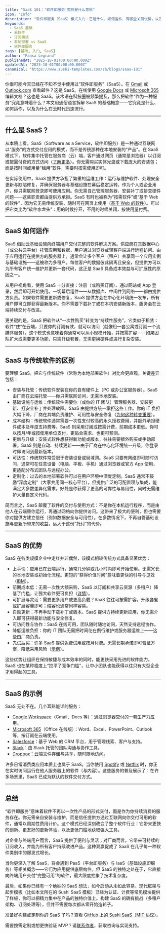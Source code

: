 ```yaml
---
title: "SaaS 101：‘软件即服务’究竟是什么意思"
icon: "Info"
description: "软件即服务（SaaS）模式入门：它是什么、如何运作、有哪些关键优势，以及为什么在云时代成为主流的软件交付方式。"
keywords:
  - SaaS 基础
  - 云软件
  - 订阅模式
  - 本地部署 vs SaaS
  - 软件即服务
tags: [基础, 入门, SaaS]
author: "Pansa Legrand"
publishedAt: "2025-10-01T00:00:00.000Z"
updatedAt: "2025-10-01T00:00:00.000Z"
canonical: "https://www.sushi-templates.com/zh/blogs/saas-101"
---
```


你很可能今天已经在不知不觉中使用过“软件即服务”（SaaS）。在 <a href="https://mail.google.com" target="_blank" rel="noopener noreferrer">Gmail</a> 或 <a href="https://outlook.com" target="_blank" rel="noopener noreferrer">Outlook.com</a> 查看邮件？这是 SaaS。在线使用 <a href="https://docs.google.com" target="_blank" rel="noopener noreferrer">Google Docs</a> 或 <a href="https://www.microsoft.com/microsoft-365" target="_blank" rel="noopener noreferrer">Microsoft 365</a> 编辑文档？这也是 SaaS。该术语在科技圈被频繁提及，那么把软件“作为一种服务”究竟意味着什么？本文用通俗语言拆解 SaaS 的基础概念——它究竟是什么、如何运作，以及为什么在云时代迅速流行。

---

## 什么是 SaaS？

从本质上看，SaaS（Software as a Service，软件即服务）是一种通过互联网以“服务”的方式交付应用的模式，而不是传统那种在本地安装的“产品”。在 SaaS 模式下，软件集中托管在服务商（云）端，客户通过网页（通常是浏览器）以订阅或按需付费的方式访问（<a href="https://www.alibabacloud.com/en/knowledge/what-is-saas?_p_lc=1" target="_blank" rel="noopener noreferrer">了解更多</a>）。你无需购买实体光盘或下载庞大的安装包；而是按时间或用量“租用”软件，需要时按需使用即可。

在实际使用中，SaaS 提供方承担了繁重的运维工作：运行与维护软件、处理安全更新与缺陷修复，并确保服务器与基础设施在幕后稳定运转。作为个人或企业用户，你只需联网登录即可使用应用。你无需自己管理服务器、安装补丁或排查硬件问题——这些职责都由提供方承担。SaaS 有时也被称为“按需软件”或“基于 Web 的软件”，因为它无需传统安装、随时可在网页上使用（<a href="https://simple.wikipedia.org/wiki/Software_as_a_service" target="_blank" rel="noopener noreferrer">基于 Web 的软件</a>）。可以把它类比为“软件水龙头”：用的时候拧开，不用的时候关闭，按使用量付费。

---

## SaaS 如何运作

SaaS 借助云基础设施向终端用户交付完整的软件解决方案。供应商在其数据中心（或公共云平台）托管应用和数据，用户通过浏览器或轻客户端进行远程访问。由于应用运行在提供方的服务器上，通常会让多个客户（租户）共享同一个应用实例与基础设施——这被称为多租户。每位客户的数据彼此隔离且安全，但提供方可以为所有客户统一维护并更新一套代码，这正是 SaaS 具备成本效益与可扩展性的原因之一。

从用户视角看，使用 SaaS 十分直接：注册（或购买订阅）、通过网站或 App 登录，然后即可开始使用。一切幕后组件——从数据库、中间件到网络——都由提供方负责。如果软件需要更新或修复，SaaS 提供方会在中心化环境统一发布，所有用户即可立即获得最新版本。你不需要下载补丁或在本机安装新版本，服务会在云端持续交付与改进。

更关键的是，SaaS 把软件从“一次性购买”转变为“持续性服务”。它类似于租赁：软件“住”在云端，只要你的订阅有效，就可以访问（就像租一套公寓或订阅一个流媒体服务）。这个模式也意味着你通常可以从小规模开始，并按需扩容——如果团队扩大或需要更多功能，只需升级套餐，无需更换硬件或进行复杂安装。

---

## SaaS 与传统软件的区别

要理解 SaaS，把它与传统软件（常称为本地部署软件）对比会更直观。关键差异包括：

- 安装与托管：传统软件安装在你的自有硬件上（PC 或办公室服务器）。SaaS 由厂商在云端托管——你只需联网访问，无需本地安装。
- 基础设施与运维：传统软件需要你（或你的 IT 团队）管理服务器、安装更新、打安全补丁并处理故障。SaaS 由提供方统一承担这些工作。你的 IT 负担大幅下降，厂商在其端负责维护、可用性与安全修复（<a href="https://www.bmc.com/blogs/saas-vs-paas-vs-iaas-whats-the-difference-and-how-to-choose/" target="_blank" rel="noopener noreferrer">为何这种转变重要</a>）。
- 成本结构：传统软件通常需要一次性支付较高的永久授权费用，并额外承担硬件成本及年度支持费等。SaaS 则采用订阅或按需计费，前期成本更低。你可以按月/年或按使用单位支付，更贴合需求、也更可预测。
- 更新与升级：安装式软件想获得新功能或版本，往往需要额外购买或手动部署。SaaS 则是自动、持续更新——由于厂商在中心化环境统一升级，你登录时即访问到最新版本。
- 可达性：传统软件常受限于安装设备或局域网。SaaS 只要有网络即可随时访问，通常可在任意设备（电脑、平板、手机）通过浏览器或官方 App 使用，更适配分布式团队与远程办公。
- 定制化：过去的本地部署软件可以在用户环境中深度定制。SaaS 通常不鼓励“深度定制”（大家共用同一核心平台），但提供广泛的可配置项与集成，能满足大多数差异化需求。好处是你获得了更高的可靠性与易用性，同时无需维护大量自定义代码。

简而言之，SaaS 颠覆了软件的交付与使用方式：不是你在本机运行程序，而是由他人在云端替你运行，再通过网络向你提供访问。这带来了极大的便利，但也需要你对提供方建立信任（例如数据安全与可用性）。在多数情况下，不再自管基础设施与更新所带来的收益，远大于这份“托付”的代价。

---

## SaaS 的优势

SaaS 在各类规模企业中走红并非偶然，该模式相较传统方式具备显著优势：

- 上手快：应用已在云端运行，通常几分钟或几小时内即可开始使用。无需冗长的本地安装或初始化流程。更短的“获得价值时间”意味着更快的引导与见效（<a href="https://www.ibm.com/think/insights/software-as-a-service-advantages" target="_blank" rel="noopener noreferrer">IBM</a>）。
- 前期成本低：无需一次性大额采购，SaaS 以订阅和共享云资源（多租户）降低了门槛，让强大软件更可负担（<a href="https://www.ibm.com/think/insights/software-as-a-service-advantages" target="_blank" rel="noopener noreferrer">详情</a>）。
- 可扩展与灵活：需要更多用户或更高负载？SaaS 往往可按需扩容。升级套餐或扩展容量即可；缩容也通常同样容易。
- 自动更新：不再手动下载补丁或版本。SaaS 提供方持续更新应用，你无需介入即可获得最新功能与安全修复。
- 可访问性与协作：SaaS 在线可用，团队随时随地访问，天然支持远程协作。
- 降低运维负担：你的 IT 团队无需把时间花在例行维护或服务器运维上——这些由厂商负责。
- 先试后买：许多 SaaS 提供免费试用或按月付费。无需长期承诺即可验证方案，降低采用风险（<a href="https://www.ibm.com/think/insights/software-as-a-service-advantages" target="_blank" rel="noopener noreferrer">示例</a>）。

这些优势让组织在保持敏捷与成本效率的同时，能更快采用先进的软件能力。SaaS 也在某种程度上“拉平了竞争门槛”，让中小团队也能获得以往只有大型企业才用得起的工具。

---

## SaaS 的示例

SaaS 无处不在。几个耳熟能详的服务：

- <a href="https://workspace.google.com" target="_blank" rel="noopener noreferrer">Google Workspace</a>（Gmail、Docs 等）：通过浏览器交付的一套生产力应用。
- <a href="https://www.microsoft.com/microsoft-365" target="_blank" rel="noopener noreferrer">Microsoft 365</a>（Office 在线版）：Word、Excel、PowerPoint、Outlook 等，按订阅在云端使用。
- <a href="https://www.salesforce.com/" target="_blank" rel="noopener noreferrer">Salesforce</a>：基于 Web 的 CRM 平台，用于管理线索、客户与支持。
- <a href="https://slack.com" target="_blank" rel="noopener noreferrer">Slack</a>：由 Slack 托管的团队沟通与协作工具。
- <a href="https://www.dropbox.com/" target="_blank" rel="noopener noreferrer">Dropbox</a>：云端文件存储与共享，随时随地访问。

许多日常消费类应用本质上也属于 SaaS。当你使用 <a href="https://www.spotify.com/" target="_blank" rel="noopener noreferrer">Spotify</a> 或 <a href="https://www.netflix.com/" target="_blank" rel="noopener noreferrer">Netflix</a> 时，你正在实时访问运行在他人服务器上的软件（与内容）。这些服务的普及展示了：在许多场景里，SaaS 已成为默认的软件交付方式。

---

## 总结

“软件即服务”意味着软件不再以一次性产品的形式交付，而是作为你持续消费的服务存在。你无需亲自安装与维护，而是信任提供方通过互联网向你交付可用的软件，通常以周期性费用计价。这个模式已经深刻改变了整个软件行业：它带来更快的创新、更友好的更新体验，以及更低门槛地获取强大工具。

对企业与终端用户而言，SaaS 提供了便利与灵活；对厂商而言，它带来可持续的订阅收入，并能为所有客户持续改进产品。这种双赢促成了 SaaS 在几乎每一种软件类别中的爆发式增长。

当你更深入了解 SaaS，将会遇到 PaaS（平台即服务）与 IaaS（基础设施即服务）等相关概念——它们为应用提供底层构件。但 SaaS 的独特之处在于，它直接向终端用户交付“完整可用”的软件，最大限度抽象了技术复杂度。

最后，如果你已经有一个绝妙的 SaaS 想法，如今启动从未如此容易。现代框架与起步模板（比如本文所在的 Sushi SaaS 模板）已经为认证、计费等常见模块提供了样板，你可以把精力集中在产品的独特价值上。构建 SaaS 的确有挑战（多租户架构、订阅处理等），但并不需要每次都从零开始造轮子。

准备好构建或定制你的 SaaS 了吗？查看 <a href="https://github.com/PansaLegrand/saas-sushi-template" target="_blank" rel="noopener noreferrer">GitHub 上的 Sushi SaaS（MIT 协议）</a>。

需要按需定制或想更快验证 MVP？请<a href="mailto:pansalegrand@gmail.com" rel="noopener noreferrer">联系作者</a>，获取咨询与实现支持。

 
